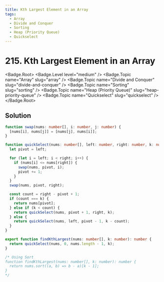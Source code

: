 ```yaml
---
title: Kth Largest Element in an Array
tags:
  - Array
  - Divide and Conquer
  - Sorting
  - Heap (Priority Queue)
  - Quickselect
---
```


# 215. Kth Largest Element in an Array

<Badge.Root>
  <Badge.Level level="medium" />
  <Badge.Topic name="Array" slug="array" />
  <Badge.Topic name="Divide and Conquer" slug="divide-and-conquer" />
  <Badge.Topic name="Sorting" slug="sorting" />
  <Badge.Topic name="Heap (Priority Queue)" slug="heap-priority-queue" />
  <Badge.Topic name="Quickselect" slug="quickselect" />
</Badge.Root>

## Solution

```typescript filename="solution.ts" copy
function swap(nums: number[], i: number, j: number) {
  [nums[i], nums[j]] = [nums[j], nums[i]];
}

function quickSelect(nums: number[], left: number, right: number, k: number): number {
  let pivot = left;

  for (let i = left; i < right; i++) {
    if (nums[i] <= nums[right]) {
      swap(nums, pivot, i);
      pivot += 1;
    }
  }
  swap(nums, pivot, right);

  const count = right - pivot + 1;
  if (count === k) {
    return nums[pivot];
  } else if (k < count) {
    return quickSelect(nums, pivot + 1, right, k);
  } else {
    return quickSelect(nums, left, pivot - 1, k - count);
  }
}

export function findKthLargest(nums: number[], k: number): number {
  return quickSelect(nums, 0, nums.length - 1, k);
}

/* Using Sort
function findKthLargest(nums: number[], k: number): number {
  return nums.sort((a, b) => b - a)[k - 1];
}
*/
```

<ProblemLink
  codingSite="leetcode"
  href="https://leetcode.com/problems/kth-largest-element-in-an-array/"
  title="Kth Largest Element in an Array"
/>
